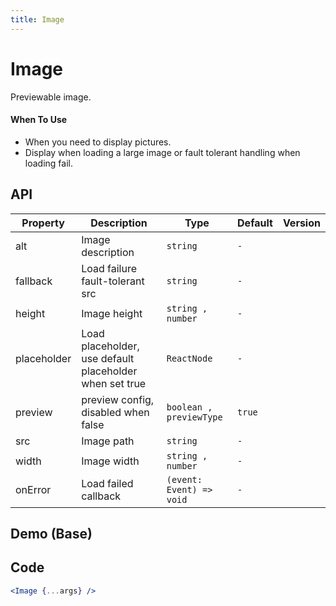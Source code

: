 ```yaml
---
title: Image
---
```


# Image
Previewable image.

#### When To Use

* When you need to display pictures.
* Display when loading a large image or fault tolerant handling when loading fail.


## API

| Property    | Description                                                                                                                      | Type                             | Default   | Version |
| --------    | -------------------------------------------------------------------------------------------------------------------------------- | -------------------------------- | --------- | ------- |
| alt         | Image description                                                                                                                | `string`                         | `-`       |         |
| fallback    | Load failure fault-tolerant src                                                                                                  | `string`                         | `-`       |         |
| height      | Image height                                                                                                                     | `string , number`                | `-`       |         |
| placeholder | Load placeholder, use default placeholder when set true                                                                          | `ReactNode`                      | `-`       |         |
| preview     | preview config, disabled when false                                                                                              | `boolean , previewType`          | `true`    |         |
| src         | Image path                                                                                                                       | `string`                         | `-`       |         |
| width       | Image width                                                                                                                      | `string , number`                | `-`       |         |
| onError     | Load failed callback                                                                                                             | `(event: Event) => void`         | `-`       |         |



## Demo (Base)
<Base />

## Code
```jsx
<Image {...args} />

```
